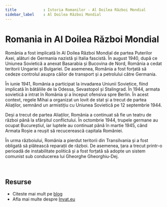 ```yaml
---
title            : Istoria Romanilor - Al Doilea Război Mondial
sidebar_label    : Al Doilea Război Mondial
---
```


# Romania in Al Doilea Război Mondial

România a fost implicată în Al Doilea Război Mondial de partea Puterilor Axei, alături de Germania nazistă și Italia fascistă. 
În august 1940, după ce Uniunea Sovietică a anexat Basarabia și Bucovina de Nord, România a cedat teritorii Ungariei și Bulgariei. 
De asemenea, România a fost forțată să cedeze controlul asupra căilor de transport și a petrolului către Germania.

În iunie 1941, România a participat la invadarea Uniunii Sovietice, fiind implicată în bătăliile de la Odessa, Sevastopol și Stalingrad. 
În 1944, armata sovietică a intrat în România și a început ofensiva spre Berlin. 
În acest context, regele Mihai a organizat un lovit de stat și a trecut de partea Aliaților, semnând un armistițiu cu Uniunea Sovietică pe 12 septembrie 1944.

Deși a trecut de partea Aliaților, România a continuat să fie un teatru de război până la sfârșitul conflictului. 
În octombrie 1944, trupele germane au ocupat Bucureștiul, iar luptele au continuat până în martie 1945, când Armata Roșie a reușit să recucerească capitala României.

În urma războiului, România a pierdut teritorii din Transilvania și a fost obligată să plătească reparații de război. 
De asemenea, țara a trecut printr-o perioadă de instabilitate politică și a fost forțată să adopte un sistem comunist sub conducerea lui Gheorghe Gheorghiu-Dej.

<br />

## Resurse

- Citeste mai mult pe [blog](https://www.blog.invat.eu/)
- Afla mai multe despre [Invat.eu](/intro) 
